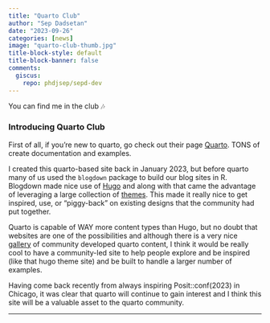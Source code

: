 ```yaml
---
title: "Quarto Club"
author: "Sep Dadsetan"
date: "2023-09-26"
categories: [news]
image: "quarto-club-thumb.jpg"
title-block-style: default
title-block-banner: false
comments:
  giscus: 
    repo: phdjsep/sepd-dev
---
```


You can find me in the club 🎶

### Introducing Quarto Club

First of all, if you're new to quarto, go check out their page [Quarto](https://www.quarto.org). TONS of create documentation and examples.

I created this quarto-based site back in January 2023, but before quarto many of us used the `blogdown` package to build our blog sites in R. Blogdown made nice use of [Hugo](https://gohugo.io/) and along with that came the advantage of leveraging a large collection of [themes](https://themes.gohugo.io/). This made it really nice to get inspired, use, or "piggy-back" on existing designs that the community had put together.

Quarto is capable of WAY more content types than Hugo, but no doubt that websites are one of the possibilities and although there is a very nice [gallery](https://quarto.org/docs/gallery/) of community developed quarto content, I think it would be really cool to have a community-led site to help people explore and be inspired (like that hugo theme site) and be built to handle a larger number of examples.

Having come back recently from always inspiring Posit::conf(2023) in Chicago, it was clear that quarto will continue to gain interest and I think this site will be a valuable asset to the quarto community.

---

<script src="https://giscus.app/client.js"
        data-repo="phdjsep/sepd-dev"
        data-repo-id="R_kgDOIsJ6VA"
        data-category="General"
        data-category-id="DIC_kwDOIsJ6VM4CTVJc"
        data-mapping="pathname"
        data-strict="0"
        data-reactions-enabled="1"
        data-emit-metadata="0"
        data-input-position="top"
        data-theme="preferred_color_scheme"
        data-lang="en"
        data-loading="lazy"
        crossorigin="anonymous"
        async>
</script>